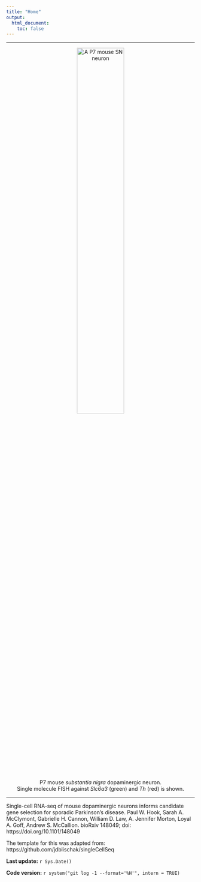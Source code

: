 ```yaml
---
title: "Home"
output:
  html_document:
    toc: false
---
```


***  
<center>
![A P7 mouse SN neuron](Composite-Ldb2-22-SN.png){ width=50% }
<br>
P7 mouse _substantia nigra_ dopaminergic neuron.
<br>
Single molecule FISH against _Slc6a3_ (green) and _Th_ (red) is shown. 
</center>  

***

Single-cell RNA-seq of mouse dopaminergic neurons informs candidate gene selection for sporadic Parkinson's disease. Paul W. Hook, Sarah A. McClymont, Gabrielle H. Cannon, William D. Law, A. Jennifer Morton, Loyal A. Goff, Andrew S. McCallion. bioRxiv 148049; doi: https://doi.org/10.1101/148049

The template for this was adapted from: https://github.com/jdblischak/singleCellSeq

**Last update:** `r Sys.Date()`

**Code version:** `r system("git log -1 --format='%H'", intern = TRUE)`


